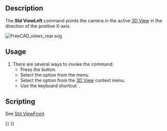 <languages/>

{{Docnav
|[[Std_ViewBottom|ViewBottom]]
|[[Std_ViewRotateLeft|ViewRotateLeft]]
|[[Std_View_Menu|Std View Menu]]
|IconL=Std_ViewBottom.svg
|IconR=Std_ViewRotateLeft.svg
|IconC=Freecad.svg
}}

{{GuiCommand
|Name=Std ViewLeft
|MenuLocation=View → Standard Views → Left
|Workbenches=All
|Shortcut={{KEY|6}}
|SeeAlso=[[Std_ViewRear|Std ViewRear]], [[Std_ViewBottom|Std ViewBottom]]
}}

==Description==

The '''Std ViewLeft''' command points the camera in the active [[3D_View|3D View]] in the direction of the positive X-axis.

[[Image:FreeCAD_views_rear.svg]]
{{Caption|Arrow 6 points in the direction of the left view}}

==Usage==

# There are several ways to invoke the command:
#* Press the {{Button|[[Image:Std_ViewLeft.svg|16px]] [[Std_ViewLeft|Left]]}} button.
#* Select the {{MenuCommand|View → Standard Views → [[Image:Std_ViewLeft.svg|16px]] Left}} option from the menu.
#* Select the {{MenuCommand|Standard Views → [[Image:Std_ViewLeft.svg|16px]] Left}} option from the [[3D_View|3D View]] context menu.
#* Use the keyboard shortcut: {{KEY|6}}.

==Scripting==

See [[Std_ViewFront#Scripting|Std ViewFront]].


{{Docnav
|[[Std_ViewBottom|ViewBottom]]
|[[Std_ViewRotateLeft|ViewRotateLeft]]
|[[Std_View_Menu|Std View Menu]]
|IconL=Std_ViewBottom.svg
|IconR=Std_ViewRotateLeft.svg
|IconC=Freecad.svg
}}

{{Std_Base_navi{{#translation:}}}}
{{Userdocnavi{{#translation:}}}}